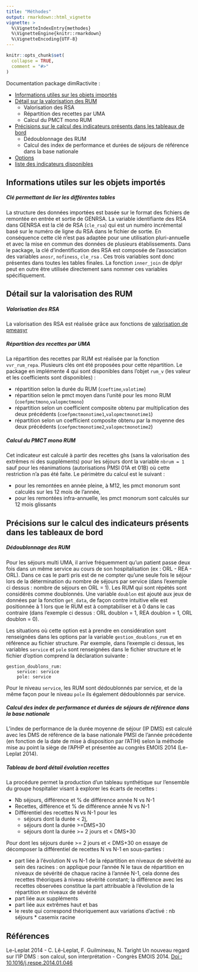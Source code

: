 ```yaml
---
title: "Méthodes"
output: rmarkdown::html_vignette
vignette: >
  %\VignetteIndexEntry{methodes}
  %\VignetteEngine{knitr::rmarkdown}
  %\VignetteEncoding{UTF-8}
---
```


```r
knitr::opts_chunk$set(
  collapse = TRUE,
  comment = "#>"
)
```

Documentation package dimRactivite :

- [Informations utiles sur les objets importés](#informations-utiles-sur-les-objets-importés)
- [Détail sur la valorisation des RUM](#détail-sur-la-valorisation-des-RUM)
    * Valorisation des RSA
    * Répartition des recettes par UMA
    * Calcul du PMCT mono RUM
- [Précisions sur le calcul des indicateurs présents dans les tableaux de bord](#précisions-sur-le-calcul-des-indicateurs-présents-dans-les-tableaux-de-bord)
    * Dédoublonnage des RUM
    * Calcul des index de performance et durées de séjours de référence dans la base nationale
- [Options](Options)
- [liste des indicateurs disponibles](Liste-des-indicateurs-disponibles)

Informations utiles sur les objets importés
-------------------------------------------

##### Clé permettant de lier les différentes tables
La structure des données importées est basée sur le format des fichiers de remontée en entrée et sortie de GENRSA. La variable identifiante des RSA dans GENRSA est la clé de RSA (```cle_rsa```) qui est un numéro incrémental basé sur le numéro de ligne du RSA dans le fichier de sortie. En conséquence cette clé n'est pas adaptée pour une utilisation pluri-annuelle et avec la mise en commun des données de plusieurs établissements. Dans le package, la clé d'indentification des RSA est composée de l'association des variables ```anosr```, ```nofiness```, ```cle_rsa``` . Ces trois variables sont donc présentes dans toutes les tables finales. La fonction ```inner_join``` de dplyr peut en outre être utilisée directement sans nommer ces variables spécifiquement.

Détail sur la valorisation des RUM
-------------------------------------------

##### Valorisation des RSA

La valorisation des RSA est réalisée grâce aux fonctions de [valorisation de pmeasyr](https://guillaumepressiat.github.io/pmeasyr/vvr-valoriser-les-rsa.html)

##### Répartition des recettes par UMA

La répartition des recettes par RUM est réalisée par la fonction ```vvr_rum_repa```. Plusieurs clés ont été proposées pour cette répartition. Le package en implémente 4 qui sont disponibles dans l'objet ```rum_v``` (les valeur et les coefficients sont disponibles) : 

- répartition selon la durée du RUM (```coeftime```,```valotime```)
- répartition selon le pmct moyen dans l'unité pour les mono RUM  (```coefpmctmono```,```valopmctmono```)
- répartition selon un coefficient composite obtenu par multiplication des deux précédents (```coefpmctmonotime1```,```valopmctmonotime1```)
- répartition selon un coefficient composite obtenu par la moyenne des deux précédents (```coefpmctmonotime2```,```valopmctmonotime2```)

##### Calcul du PMCT mono RUM

Cet indicateur est calculé à partir des recettes ghs (sans la valorisation des extrêmes ni des suppléments) pour les séjours dont la variable ```nbrum = 1``` sauf pour les réanimations (autorisations PMSI 01A et 01B) où cette restriction n'a pas été faite.
Le périmètre du calcul est le suivant :

- pour les remontées en année pleine, à M12, les pmct monorum sont calculés sur les 12 mois de l'année,
- pour les remontées infra-annuelle, les pmct monorum sont calculés sur 12 mois glissants

Précisions sur le calcul des indicateurs présents dans les tableaux de bord
--------------------------------------------------------------------------

##### Dédoublonnage des RUM 

Pour les séjours multi UMA, il arrive fréquemment qu'un patient passe deux fois dans un même service au cours de son hospitalisation (ex : ORL - REA - ORL). Dans ce cas le parti pris est de ne compter qu'une seule fois le séjour lors de la détermination du nombre de séjours par service (dans l'exemple ci dessus : nombre de séjours en ORL = 1). Les RUM qui sont répétés sont considérés comme doublonnés. Une variable ```doublon``` est ajouté aux jeux de données par la fonction ```get_data```, de façon contre intuitive elle est positionnée à 1 lors que le RUM est à comptabiliser et à 0 dans le cas contraire (dans l'exemple ci dessus : ORL doublon = 1, REA doublon = 1, ORL doublon = 0).

Les situations où cette option est à prendre en considération sont renseignées dans les options par la variable ```gestion_doublons_rum``` et en référence au fichier structure. Par exemple, dans l'exemple ci dessus, les variables ```service``` et ```pole``` sont renseignées dans le fichier structure et le fichier d'option comprend la déclaration suivante :
```
gestion_doublons_rum:
    service: service
    pole: service

```
Pour le niveau ```service```, les RUM sont dédoublonnés par service, et de la même façon pour le niveau ```pole``` ils également dédoublonnés par service.


##### Calcul des index de performance et durées de séjours de référence dans la base nationale

L'index de performance de la durée moyenne de séjour (IP DMS) est calculé avec les DMS de référence de la base nationale PMSI de l'année précédente (en fonction de la date de mise à disposition par l'ATIH) selon la méthode mise au point la siège de l'APHP et présentée au congrès EMOIS 2014 (Le-Leplat 2014).

##### Tableau de bord détail évolution recettes

La procédure permet la production d'un tableau synthétique sur l'ensemble du groupe hospitalier visant à explorer les écarts de recettes : 

- Nb séjours, différence et % de différence année N vs N-1
- Recettes, différence et % de différence année N vs N-1
- Différentiel des recettes N vs N-1 pour les 
   * séjours dont la durée < 2j, 
   * séjours dont la durée >=DMS+30 
   * séjours dont la durée >= 2 jours et < DMS+30
   
Pour dont les séjours durée >= 2 jours et < DMS+30 on essaye de décomposer la différentiel de recettes N vs N-1 en sous-parties :

 - part liée à l'évolution N vs N-1 de la répartition en niveaux de sévérité au sein des racines : on applique pour l'année N le taux de répartition en niveaux de sévérité de chaque racine à l'année N-1, cela donne des recettes théoriques à niveau sévérité constant; la différence avec les recettes observées constitue la part attribuable à l'évolution de la répartition en niveaux de sévérité
 - part liée aux suppléments
 - part liée aux extrêmes haut et bas
 - le reste qui correspond théoriquement aux variations d’activé : nb séjours * casemix racine

Références
-------------
Le-Leplat 2014 - C. Lê-Leplat, F. Guilmineau, N. Taright Un nouveau regard sur l’IP DMS : son calcul, son interprétation - Congrès EMOIS 2014. [Doi : 10.1016/j.respe.2014.01.046](https://www.em-consulte.com/article/878209/article/un-nouveau-regard-sur-l-ip-dms%C2%A0-son-calcul-son-int)